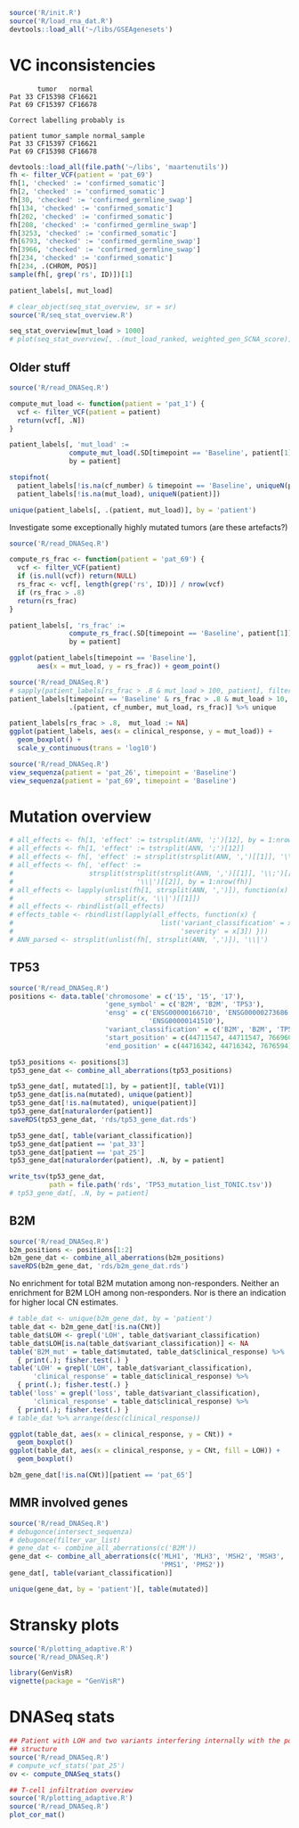 ```r
source('R/init.R')
source('R/load_rna_dat.R')
devtools::load_all('~/libs/GSEAgenesets')
```

# VC inconsistencies


           tumor   normal
    Pat 33 CF15398 CF16621
    Pat 69 CF15397 CF16678

    Correct labelling probably is

    patient tumor_sample normal_sample
    Pat 33 CF15397 CF16621
    Pat 69 CF15398 CF16678


```r
devtools::load_all(file.path('~/libs', 'maartenutils'))
fh <- filter_VCF(patient = 'pat_69')
fh[1, 'checked' := 'confirmed_somatic']
fh[2, 'checked' := 'confirmed_somatic']
fh[30, 'checked' := 'confirmed_germline_swap']
fh[134, 'checked' := 'confirmed_somatic']
fh[202, 'checked' := 'confirmed_somatic']
fh[208, 'checked' := 'confirmed_germline_swap']
fh[3253, 'checked' := 'confirmed_somatic']
fh[6793, 'checked' := 'confirmed_germline_swap']
fh[3966, 'checked' := 'confirmed_germline_swap']
fh[234, 'checked' := 'confirmed_somatic']
fh[234, .(CHROM, POS)]
sample(fh[, grep('rs', ID)])[1]
```

```r
patient_labels[, mut_load]

# clear_object(seq_stat_overview, sr = sr)
source('R/seq_stat_overview.R')

seq_stat_overview[mut_load > 1000]
# plot(seq_stat_overview[, .(mut_load_ranked, weighted_gen_SCNA_score)])
```

## Older stuff

```r
source('R/read_DNASeq.R')

compute_mut_load <- function(patient = 'pat_1') {
  vcf <- filter_VCF(patient = patient)
  return(vcf[, .N])
}

patient_labels[, 'mut_load' :=
               compute_mut_load(.SD[timepoint == 'Baseline', patient[1]]),
               by = patient]

stopifnot(
  patient_labels[!is.na(cf_number) & timepoint == 'Baseline', uniqueN(patient)] ==
  patient_labels[!is.na(mut_load), uniqueN(patient)])

unique(patient_labels[, .(patient, mut_load)], by = 'patient')
```

Investigate some exceptionally highly mutated tumors (are these artefacts?)

```r
source('R/read_DNASeq.R')

compute_rs_frac <- function(patient = 'pat_69') {
  vcf <- filter_VCF(patient)
  if (is.null(vcf)) return(NULL)
  rs_frac <- vcf[, length(grep('rs', ID))] / nrow(vcf)
  if (rs_frac > .8)
  return(rs_frac)
}

patient_labels[, 'rs_frac' :=
               compute_rs_frac(.SD[timepoint == 'Baseline', patient[1]]),
               by = patient]

ggplot(patient_labels[timepoint == 'Baseline'],
       aes(x = mut_load, y = rs_frac)) + geom_point()
```

```r
source('R/read_DNASeq.R')
# sapply(patient_labels[rs_frac > .8 & mut_load > 100, patient], filter_VCF)
patient_labels[timepoint == 'Baseline' & rs_frac > .8 & mut_load > 10,
               .(patient, cf_number, mut_load, rs_frac)] %>% unique
```

```r
patient_labels[rs_frac > .8,  mut_load := NA]
ggplot(patient_labels, aes(x = clinical_response, y = mut_load)) +
  geom_boxplot() +
  scale_y_continuous(trans = 'log10')
```

```r
source('R/read_DNASeq.R')
view_sequenza(patient = 'pat_26', timepoint = 'Baseline')
view_sequenza(patient = 'pat_69', timepoint = 'Baseline')
```

# Mutation overview

```r
# all_effects <- fh[1, 'effect' := tstrsplit(ANN, ';')[12], by = 1:nrow(fh)]
# all_effects <- fh[1, 'effect' := tstrsplit(ANN, ';')[12]]
# all_effects <- fh[, 'effect' := strsplit(strsplit(ANN, ',')[[1]], '\\;')[[11]], by = 1:nrow(fh)]
# all_effects <- fh[, 'effect' := 
#                   strsplit(strsplit(strsplit(ANN, ',')[[1]], '\\;')[[11]],
#                               '\\|')[[2]], by = 1:nrow(fh)]
# all_effects <- lapply(unlist(fh[1, strsplit(ANN, ',')]), function(x)
#                       strsplit(x, '\\|')[[1]])
# all_effects <- rbindlist(all_effects)
# effects_table <- rbindlist(lapply(all_effects, function(x) {
#                                     list('variant_classification' = x[2],
#                                          'severity' = x[3]) }))
# ANN_parsed <- strsplit(unlist(fh[, strsplit(ANN, ',')]), '\\|')
```

## TP53

```r
source('R/read_DNASeq.R')
positions <- data.table('chromosome' = c('15', '15', '17'),
                        'gene_symbol' = c('B2M', 'B2M', 'TP53'),
                        'ensg' = c('ENSG00000166710', 'ENSG00000273686', 
                                   'ENSG00000141510'),
                        'variant_classification' = c('B2M', 'B2M', 'TP53'),
                        'start_position' = c(44711547, 44711547, 7669609),
                        'end_position' = c(44716342, 44716342, 7676594))
```

```r
tp53_positions <- positions[3]
tp53_gene_dat <- combine_all_aberrations(tp53_positions)
```

```r
tp53_gene_dat[, mutated[1], by = patient][, table(V1)]
tp53_gene_dat[is.na(mutated), unique(patient)]
tp53_gene_dat[!is.na(mutated), unique(patient)]
tp53_gene_dat[naturalorder(patient)]
saveRDS(tp53_gene_dat, 'rds/tp53_gene_dat.rds')
```

```r
tp53_gene_dat[, table(variant_classification)]
tp53_gene_dat[patient == 'pat_33']
tp53_gene_dat[patient == 'pat_25']
tp53_gene_dat[naturalorder(patient), .N, by = patient]

write_tsv(tp53_gene_dat, 
          path = file.path('rds', 'TP53_mutation_list_TONIC.tsv'))
# tp53_gene_dat[, .N, by = patient]
```

## B2M

```r
source('R/read_DNASeq.R')
b2m_positions <- positions[1:2]
b2m_gene_dat <- combine_all_aberrations(b2m_positions)
saveRDS(b2m_gene_dat, 'rds/b2m_gene_dat.rds')
```

No enrichment for total B2M mutation among non-responders. Neither an enrichment
for B2M LOH among non-responders. Nor is there an indication for higher local CN
estimates.

```r
# table_dat <- unique(b2m_gene_dat, by = 'patient')
table_dat <- b2m_gene_dat[!is.na(CNt)]
table_dat$LOH <- grepl('LOH', table_dat$variant_classification)
table_dat$LOH[is.na(table_dat$variant_classification)] <- NA
table('B2M_mut' = table_dat$mutated, table_dat$clinical_response) %>%
  { print(.); fisher.test(.) }
table('LOH' = grepl('LOH', table_dat$variant_classification), 
      'clinical_response' = table_dat$clinical_response) %>%
  { print(.); fisher.test(.) }
table('loss' = grepl('loss', table_dat$variant_classification), 
      'clinical_response' = table_dat$clinical_response) %>%
  { print(.); fisher.test(.) }
# table_dat %>% arrange(desc(clinical_response))

ggplot(table_dat, aes(x = clinical_response, y = CNt)) +
  geom_boxplot()
ggplot(table_dat, aes(x = clinical_response, y = CNt, fill = LOH)) +
  geom_boxplot()
```

```r
b2m_gene_dat[!is.na(CNt)][patient == 'pat_65']
```

## MMR involved genes

```r
source('R/read_DNASeq.R')
# debugonce(intersect_sequenza)
# debugonce(filter_var_list)
# gene_dat <- combine_all_aberrations(c('B2M'))
gene_dat <- combine_all_aberrations(c('MLH1', 'MLH3', 'MSH2', 'MSH3', 'MSH6',
                                      'PMS1', 'PMS2'))
gene_dat[, table(variant_classification)]

unique(gene_dat, by = 'patient')[, table(mutated)]
```

# Stransky plots


```r
source('R/plotting_adaptive.R')
source('R/read_DNASeq.R')
```

```r
library(GenVisR)
vignette(package = "GenVisR")
```

# DNASeq stats

```r
## Patient with LOH and two variants interfering internally with the polypeptide
## structure
source('R/read_DNASeq.R')
# compute_vcf_stats('pat_25')
ov <- compute_DNASeq_stats()
```

```r
## T-cell infiltration overview
source('R/plotting_adaptive.R')
source('R/read_DNASeq.R')
plot_cor_mat()
```
